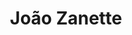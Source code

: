 ---
thumbnail: /images/team/neko.png
country: /images/countries/brazil.png
roblox-character: /images/avatars/neko.png
title: João Zanette
description: Ele faz bife assado com cebola frita e cozinha a noite.
roles: Creative director, builder and modeling.
order: 2

twitter: 'https://twitter.com/NekoAltz'
instagram: 'https://www.instagram.com/joao.zanette_/'
roblox: 'https://www.roblox.com/users/1473680757/'
---